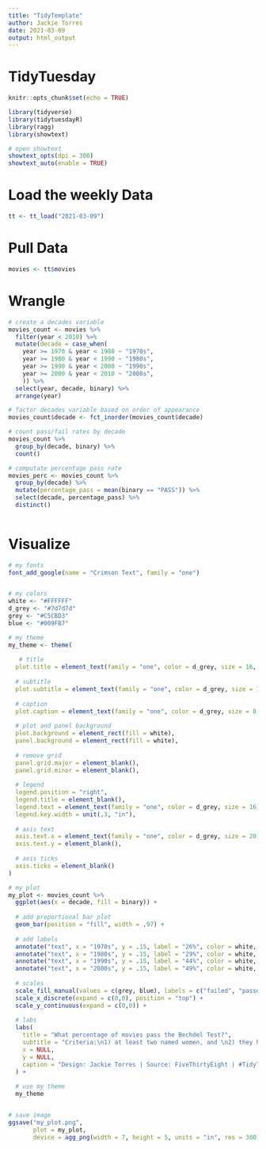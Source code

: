 ```yaml
---
title: "TidyTemplate"
author: Jackie Torres
date: 2021-03-09
output: html_output
---
```


# TidyTuesday

```r

knitr::opts_chunk$set(echo = TRUE)

library(tidyverse)
library(tidytuesdayR)
library(ragg)
library(showtext)

# open showtext
showtext_opts(dpi = 300)
showtext_auto(enable = TRUE)

```

# Load the weekly Data

```r

tt <- tt_load("2021-03-09")

```

# Pull Data

```r

movies <- tt$movies

```

# Wrangle

```r

# create a decades variable
movies_count <- movies %>%
  filter(year < 2010) %>%
  mutate(decade = case_when(
    year >= 1970 & year < 1980 ~ "1970s",
    year >= 1980 & year < 1990 ~ "1980s",
    year >= 1990 & year < 2000 ~ "1990s",
    year >= 2000 & year < 2010 ~ "2000s",
    )) %>%
  select(year, decade, binary) %>%
  arrange(year)

# factor decades variable based on order of appearance
movies_count$decade <- fct_inorder(movies_count$decade)

# count pass/fail rates by decade
movies_count %>%
  group_by(decade, binary) %>%
  count()

# computate percentage pass rate
movies_perc <- movies_count %>%
  group_by(decade) %>%
  mutate(percentage_pass = mean(binary == "PASS")) %>%
  select(decade, percentage_pass) %>%
  distinct()
  

```


# Visualize

```r

# my fonts
font_add_google(name = "Crimson Text", family = "one")


# my colors
white <- "#FFFFFF"
d_grey <- "#7d7d7d"
grey <- "#C5CBD3"
blue <- "#009FB7"

# my theme
my_theme <- theme(
  
   # title
  plot.title = element_text(family = "one", color = d_grey, size = 16, hjust = 0, margin = margin(5, 0, 10, 0)),
  
  # subtitle
  plot.subtitle = element_text(family = "one", color = d_grey, size = 12, hjust = 0, margin = margin(0, 0, 20, 0)),
  
  # caption
  plot.caption = element_text(family = "one", color = d_grey, size = 8, hjust = 0, margin = margin(10, 0, 10, 0)),
  
  # plot and panel background
  plot.background = element_rect(fill = white),
  panel.background = element_rect(fill = white),
  
  # remove grid
  panel.grid.major = element_blank(), 
  panel.grid.minor = element_blank(),
  
  # legend
  legend.position = "right",
  legend.title = element_blank(),
  legend.text = element_text(family = "one", color = d_grey, size = 16),
  legend.key.width = unit(.3, "in"),
  
  # axis text
  axis.text.x = element_text(family = "one", color = d_grey, size = 20),
  axis.text.y = element_blank(),
  
  # axis ticks
  axis.ticks = element_blank()
)

# my plot
my_plot <- movies_count %>%
  ggplot(aes(x = decade, fill = binary)) +
  
  # add proportional bar plot
  geom_bar(position = "fill", width = .97) +
  
  # add labels
  annotate("text", x = "1970s", y = .15, label = "26%", color = white, size = 7, family = "one") +
  annotate("text", x = "1980s", y = .15, label = "29%", color = white, size = 7, family = "one") +
  annotate("text", x = "1990s", y = .15, label = "44%", color = white, size = 7, family = "one") +
  annotate("text", x = "2000s", y = .15, label = "49%", color = white, size = 7, family = "one") +
  
  # scales
  scale_fill_manual(values = c(grey, blue), labels = c("failed", "passed")) +
  scale_x_discrete(expand = c(0,0), position = "top") +
  scale_y_continuous(expand = c(0,0)) +
  
  # labs
  labs(
    title = "What percentage of movies pass the Bechdel Test?",
    subtitle = "Criteria:\n1) at least two named women, and \n2) they have a conversation with each other, and \n3) conversation is not about a male character",
    x = NULL,
    y = NULL,
    caption = "Design: Jackie Torres | Source: FiveThirtyEight | #TidyTuesday 2021W11"
  ) +
  
  # use my theme
  my_theme


# save image
ggsave("my_plot.png",
       plot = my_plot,
       device = agg_png(width = 7, height = 5, units = "in", res = 300))


```
